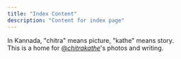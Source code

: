 ```yaml
---
title: "Index Content"
description: "Content for index page"
---
```


In Kannada, "chitra" means picture, "kathe" means story. <br />
This is a home for [@_chitrakathe_](https://instagram.com/_chitrakathe_)'s photos and writing. 